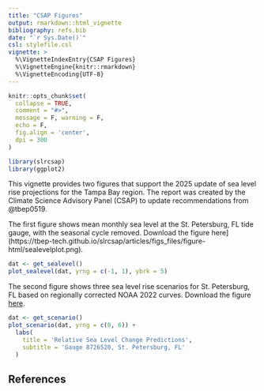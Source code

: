 ```yaml
---
title: "CSAP Figures"
output: rmarkdown::html_vignette
bibliography: refs.bib
date: "`r Sys.Date()`"
csl: stylefile.csl
vignette: >
  %\VignetteIndexEntry{CSAP Figures}
  %\VignetteEngine{knitr::rmarkdown}
  %\VignetteEncoding{UTF-8}
---
```


```r
knitr::opts_chunk$set(
  collapse = TRUE,
  comment = "#>",
  message = F, warning = F, 
  echo = F,
  fig.align = 'center', 
  dpi = 300
)
```

```r
library(slrcsap)
library(ggplot2)
```

This vignette provides two figures that support the 2025 update of sea level rise projections for the Tampa Bay region.  The report was created by the Climate Science Advisory Panel (CSAP) to update recommendations from @tbep0519.  

The first figure shows mean monthly sea level at the St. Petersburg, FL tide gauge, with the seasonal cycle removed. Download the figure here](https://tbep-tech.github.io/slrcsap/articles/figs_files/figure-html/sealevelplot.png).

```r
dat <- get_sealevel()
plot_sealevel(dat, yrng = c(-1, 1), ybrk = 5)
```

The second figure shows three sea level rise scenarios for St. Petersburg, FL based on regionally corrected NOAA 2022 curves.  Download the figure [here](https://tbep-tech.github.io/slrcsap/articles/figs_files/figure-html/scenarioplot.png). 

```r
dat <- get_scenario()
plot_scenario(dat, yrng = c(0, 6)) + 
  labs(
    title = 'Relative Sea Level Change Predictions',
    subtitle = 'Gauge 8726520, St. Petersburg, FL'
  )
```

## References

